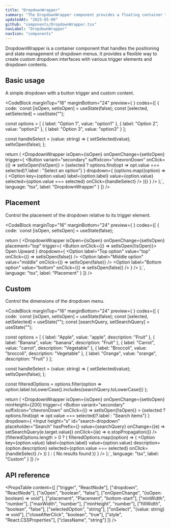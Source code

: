 ```yaml
---
title: "DropdownWrapper"
summary: "The DropdownWrapper component provides a floating container that appears when triggered, allowing for custom dropdown menus and selectors."
updatedAt: "2025-05-09"
github: "components/DropdownWrapper.tsx"
navLabel: "DropdownWrapper"
navIcon: "components"
---
```


DropdownWrapper is a container component that handles the positioning and state management of dropdown menus. It provides a flexible way to create custom dropdown interfaces with various trigger elements and dropdown contents.

## Basic usage

A simple dropdown with a button trigger and custom content.

<CodeBlock
  marginTop="16"
  marginBottom="24"
  preview={
    <Row fillWidth height={10} horizontal="center" vertical="start">
      <BasicDropdown />
    </Row>
  }
  codes={[
    {
      code:
`const [isOpen, setIsOpen] = useState(false);
const [selected, setSelected] = useState("");

const options = [
    { label: "Option 1", value: "option1" },
    { label: "Option 2", value: "option2" },
    { label: "Option 3", value: "option3" }
];

const handleSelect = (value: string) => {
    setSelected(value);
    setIsOpen(false);
};

return (
    <DropdownWrapper
      isOpen={isOpen}
      onOpenChange={setIsOpen}
      trigger={
        <Button 
          variant="secondary" 
          suffixIcon="chevronDown"
          onClick={() => setIsOpen(!isOpen)}
        >
          {selected ? options.find(opt => opt.value === selected)?.label : "Select an option"}
        </Button>
      }
      dropdown={
        <Column minWidth={10} padding="4" gap="2">
          {options.map((option) => (
            <Option
              key={option.value}
              label={option.label}
              value={option.value}
              selected={option.value === selected}
              onClick={handleSelect}
            />
          ))}
        </Column>
      }
    />
);`,
      language: "tsx",
      label: "DropdownWrapper"
    }
  ]}
/>

## Placement

Control the placement of the dropdown relative to its trigger element.

<CodeBlock
  marginTop="16"
  marginBottom="24"
  preview={
    <Row fillWidth height={10} horizontal="center" vertical="start">
      <CustomPositionDropdown />
    </Row>
  }
  codes={[
    {
      code:
`const [isOpen, setIsOpen] = useState(false);

return (
  <Flex horizontal="center">
    <DropdownWrapper
      isOpen={isOpen}
      onOpenChange={setIsOpen}
      placement="top"
      trigger={
        <Button onClick={() => setIsOpen(!isOpen)}>
          Open Upward
        </Button>
      }
      dropdown={
        <Flex fillWidth padding="4" direction="column" gap="2">
          <Option
            label="Top option"
            value="top"
            onClick={() => setIsOpen(false)}
          />
          <Option
            label="Middle option"
            value="middle"
            onClick={() => setIsOpen(false)}
          />
          <Option
            label="Bottom option"
            value="bottom"
            onClick={() => setIsOpen(false)}
          />
        </Flex>
      }
    />
  </Flex>
);`,
      language: "tsx",
      label: "Placement"
    }
  ]}
/>

## Custom

Control the dimensions of the dropdown menu.

<Feedback marginY="12" variant="warning" vertical="center" description="The DropdownWrapper component doesn't handle keyboard navigation. Make sure to implement it when using the component."/>

<CodeBlock
  marginTop="16"
  marginBottom="24"
  preview={
    <Row fillWidth height={10} horizontal="center" vertical="start">
      <SearchableDropdown />
    </Row>
  }
  codes={[
    {
      code:
`const [isOpen, setIsOpen] = useState(false);
const [selected, setSelected] = useState("");
const [searchQuery, setSearchQuery] = useState("");

const options = [
    { label: "Apple", value: "apple", description: "Fruit" },
    { label: "Banana", value: "banana", description: "Fruit" },
    { label: "Carrot", value: "carrot", description: "Vegetable" },
    { label: "Broccoli", value: "broccoli", description: "Vegetable" },
    { label: "Orange", value: "orange", description: "Fruit" }
];

const handleSelect = (value: string) => {
    setSelected(value);
    setIsOpen(false);
};

const filteredOptions = options.filter(option => 
    option.label.toLowerCase().includes(searchQuery.toLowerCase())
);

return (
    <DropdownWrapper
      isOpen={isOpen}
      onOpenChange={setIsOpen}
      minHeight={200}
      trigger={
        <Button 
          variant="secondary" 
          suffixIcon="chevronDown"
          onClick={() => setIsOpen(!isOpen)}
        >
          {selected ? options.find(opt => opt.value === selected)?.label : "Search items"}
        </Button>
      }
      dropdown={
        <Column fillWidth minWidth={12}>
          <Column padding="4" fillWidth position="sticky" top="0" background="page" zIndex={1}>
            <Input
              height="s"
              id="search-dropdown"
              placeholder="Search"
              hasPrefix={<Icon name="search" size="xs" />}
              value={searchQuery}
              onChange={(e) => setSearchQuery(e.target.value)}
              onClick={(e) => e.stopPropagation()}
            />
          </Column>
          <Column fillWidth gap="2" padding="4">
            {filteredOptions.length > 0 ? (
              filteredOptions.map((option) => (
                <Option
                  key={option.value}
                  label={option.label}
                  value={option.value}
                  description={option.description}
                  selected={option.value === selected}
                  onClick={handleSelect}
                />
              ))
            ) : (
              <Flex fillWidth center paddingX="16" paddingY="32">
                <Text>No results found</Text>
              </Flex>
            )}
          </Column>
        </Column>
      }
    />
);`,
      language: "tsx",
      label: "Custom"
    }
  ]}
/>

## API reference

<PropsTable
  content={[
    ["trigger", "ReactNode"],
    ["dropdown", "ReactNode"],
    ["isOpen", "boolean", "false"],
    ["onOpenChange", "(isOpen: boolean) => void"],
    ["placement", "Placement", "bottom-start"],
    ["minWidth", "number"],
    ["maxWidth", "number"],
    ["minHeight", "number"],
    ["fillWidth", "boolean", "false"],
    ["selectedOption", "string"],
    ["onSelect", "(value: string) => void"],
    ["closeAfterClick", "boolean", "true"],
    ["style", "React.CSSProperties"],
    ["className", "string"]
  ]}
/>
